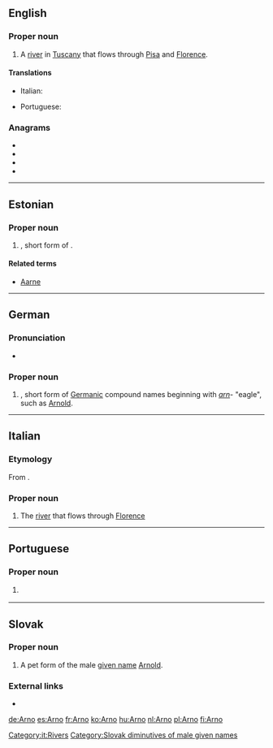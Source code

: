 {{also|Arņo}}
==English==

===Proper noun===
{{wikipedia}}
{{en-proper noun}}

# A [[river]] in [[Tuscany]] that flows through [[Pisa]] and [[Florence]].

====Translations====
{{trans-top|river in Tuscany}}
* Italian: {{t|it|Arno|m}}
{{trans-mid}}
* Portuguese: {{t|pt|Arno|m}}
{{trans-bottom}}

===Anagrams===
* {{l|en|Aron}}
* {{l|en|Nora}}
* {{l|en|Oran}}
* {{l|en|roan}}

----

==Estonian==

===Proper noun===
{{head|et|proper noun}}

# {{given name|male|lang=et}}, short form of {{m|et|Arnold}}.

====Related terms====
* [[Aarne]]

----

==German==

===Pronunciation===
* {{audio|De-Arno.ogg|Audio|lang=de}}

===Proper noun===
{{head|de|proper noun}}

# {{given name|male|lang=de}}, short form of [[Germanic]] compound names beginning with ''[[arn]]''- "eagle", such as [[Arnold]].

----

==Italian==

===Etymology===
From {{etyl|la|it}} {{m|la|Arnus}}. 

===Proper noun===
{{wikipedia|lang=it}}
{{it-proper noun}}

# The [[river]] that flows through [[Florence]] 

[[Category:it:Rivers]]

----

==Portuguese==

===Proper noun===
{{pt-proper noun|m}}

# {{l|en|Arno}} {{gloss|river in Tuscany}}

{{catlangcode|pt|Rivers|Italy}}

----

==Slovak==

===Proper noun===
{{sk-proper noun|g=m}}

# A pet form of the male [[given name]] [[Arnold]].

===External links===
* {{R:SDK|Arnold}}

[[Category:Slovak diminutives of male given names]]

[[de:Arno]]
[[es:Arno]]
[[fr:Arno]]
[[ko:Arno]]
[[hu:Arno]]
[[nl:Arno]]
[[pl:Arno]]
[[fi:Arno]]